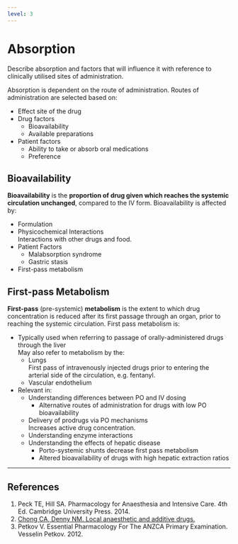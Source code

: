 ```yaml
---
level: 3
---
```


# Absorption

:::dual
Describe absorption and factors that will influence it with reference to clinically utilised sites of administration.
:::

Absorption is dependent on the route of administration. Routes of administration are selected based on:

* Effect site of the drug
* Drug factors
  * Bioavailability
  * Available preparations
* Patient factors
  * Ability to take or absorb oral medications
  * Preference

## Bioavailability

**Bioavailability** is the **proportion of drug given which reaches the systemic circulation unchanged**, compared to the IV form. Bioavailability is affected by:

* Formulation
* Physicochemical Interactions\
Interactions with other drugs and food.
* Patient Factors
    * Malabsorption syndrome
    * Gastric stasis
* First-pass metabolism

## First-pass Metabolism

**First-pass** (pre-systemic) **metabolism** is the extent to which drug concentration is reduced after its first passage through an organ, prior to reaching the systemic circulation. First pass metabolism is:

* Typically used when referring to passage of orally-administered drugs through the liver\
May also refer to metabolism by the:
    * Lungs\
    First pass of intravenously injected drugs prior to entering the arterial side of the circulation, e.g. fentanyl.
    * Vascular endothelium
* Relevant in:
    * Understanding differences between PO and IV dosing
        * Alternative routes of administration for drugs with low PO bioavailability
    * Delivery of prodrugs via PO mechanisms\
    Increases active drug concentration.
    * Understanding enzyme interactions 
    * Understanding the effects of hepatic disease
        * Porto-systemic shunts decrease first pass metabolism
        * Altered bioavailability of drugs with high hepatic extraction ratios

---

## References

1. Peck TE, Hill SA. Pharmacology for Anaesthesia and Intensive Care. 4th Ed. Cambridge University Press. 2014.\
2. [Chong CA, Denny NM. Local anaesthetic and additive drugs.](http://www.frca.co.uk/documents/anaes.5.5.158.pdf)
3. Petkov V. Essential Pharmacology For The ANZCA Primary Examination. Vesselin Petkov. 2012.